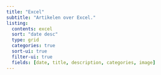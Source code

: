 ```yaml
---
title: "Excel"
subtitle: "Artikelen over Excel."
listing:
  contents: excel
  sort: "date desc"
  type: grid
  categories: true
  sort-ui: true
  filter-ui: true
  fields: [date, title, description, categories, image]
---
```

